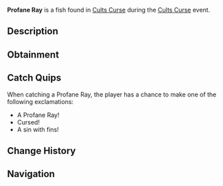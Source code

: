 {{FishInfobox
|image          = Profane Ray.png
|rarity         = Limited
|event          = Cults Curse
|sea            = First Sea
|location       = [[Cults Curse]]
|sublocation    = 
|sources        = Fishing Rod
|radar_location = 
|prog_speed     = -70
|xp             = 1550
|weather        = 
|time           = 
|season         = 
|bait           = 
|base_weight    = 280
|base_value     = 4500
|weight_range   = 160
|base_chance    = 15
|base_resil     = 20
}}
'''Profane Ray''' is a {{Rarity|Limited}} fish found in [[Cults Curse]] during the [[Cults Curse]] event.

== Description ==
{{Description|Displaying an unholy glow, the Profane Ray glides, with wings casting silhouettes that profane the silence.|Bestiary Entry}}

== Obtainment ==
{{Description|Can only be caught in the Cursed Pool.|Bestiary Hint}}
{{Fish Availability|
Cults Curse
|top_rods      = 
Leviathan's Fang Rod\151348.79\138292.92;
Free Spirit Rod\150891.3\136701.3;
Trident Rod\136488.8\123653.23;
Azure Of Lagoon\119325.05\106656.22;
No-Life Rod\116244.1\111588.75;
Buddy Bond Rod\64616.62\64102.61;
Lucky Rod\68384.3\68562.25;
Firefly Rod\108290.99\107728.34;
Astralhook Rod\113795.52\113795.52;
Seraphic Rod\114406.2\112762.61;
Ethereal Prism Rod\111854.57\110222.5;
Challenger's Rod\111663.86\103676.47;
Rod Of The Forgotten Fang\104934.9\99264.71;
Zeus Rod\92604.71\88103.99;
Verdant Shear Rod\92215.37\87742.91;
Rod Of The Depths\91346.95\86659.66;
Depthseeker Rod\89851.51\83840.11;
Blazebringer Rod\89568.49\84759.64;
Rod Of The Exalted One\87865.87\82720.59;
Avalanche Rod\78265.14\73119.09;
Volcanic Rod\72512.08\67196;
Steady Rod\37811.43\27936.17
|recommended   = Trident Rod
}}

== Catch Quips ==
When catching a Profane Ray, the player has a chance to make one of the following exclamations:
* A Profane Ray!
* Cursed!
* A sin with fins!

== Change History ==
{{Change History|{{subst:Current Version}}}}

== Navigation ==
{{Fish Navbox|Cults Curse}}